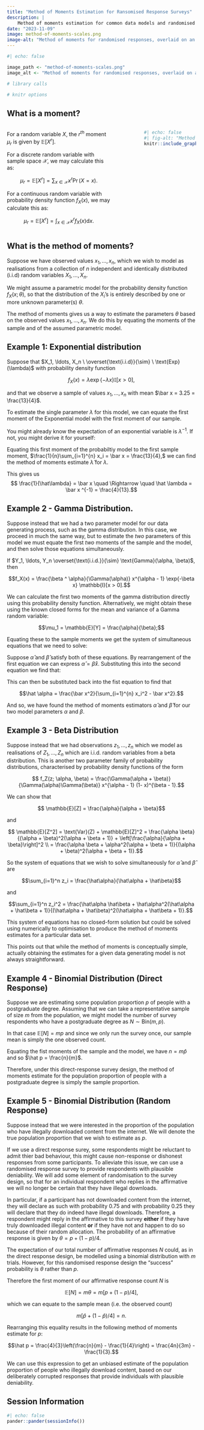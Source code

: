 ```yaml
---
title: "Method of Moments Estimation for Ransomised Response Surveys"
description: |
    Method of moments estimation for common data models and randomised response designs.
date: "2023-11-09"
image: method-of-moments-scales.png
image-alt: "Method of moments for randomised responses, overlaid on an image of a set of scales."
---
```


```r
#| echo: false

image_path <- "method-of-moments-scales.png"
image_alt <- "Method of moments for randomised responses, overlaid on an image of a set of scales."

# library calls

# knitr options
```


## What is a moment? 

:::: {.columns}
:::{.column width="60%"}
<!--
-->

For a random variable $X$, the $r^{th}$ moment $\mu_r$ is given by $\mathbb{E}[X^r]$. 

For a discrete random variable with sample space $\mathcal{X}$, we may calculate this as: 

$$ \mu_r = \mathbb{E}[X^r] = \sum_{x \in \mathcal{X}} x^r \Pr(X = x).$$

For a continuous random variable with probability density function $f_X(x)$, we may calculate this as: 

$$\mu_r = \mathbb{E}[X^r] = \int_{x \in \mathcal{X}} x^r f_X(x) \mathrm{d}x.$$

:::
::: {.column width="10%"}
:::
::: {.column width="30%"}

::: {.content-visible when-format="html"}
```r
#| echo: false
#| fig-alt: "Method of moments for randomised responses, overlaid on an image of a set of scales."
knitr::include_graphics("method-of-moments-scales.png")
```
:::

:::
::::

## What is the method of moments? 

Suppose we have observed values $x_1, \ldots, x_n$, which we wish to model as realisations from a collection of $n$ independent and identically distributed (i.i.d) random variables $X_1, \ldots, X_n$. 

We might assume a parametric model for the probability density function $f_X(x;\theta)$, so that the distribution of the $X_i$'s is entirely described by one or more unknown parameter(s) $\theta$.

The method of moments gives us a way to estimate the parameters $\theta$ based on the observed values $x_1, \ldots, x_n$. We do this by equating the moments of the sample and of the assumed parametric model.     

## Example 1: Exponential distribution 

Suppose that $X_1, \ldots, X_n \ \overset{\text{i.i.d}}{\sim} \  \text{Exp}(\lambda)$ with probability density function 

$$f_X(x) = \lambda \exp\{-\lambda x\} \mathbb{I}[x>0],$$ 

and that we observe a sample of values $x_1, \ldots ,x_n$ with mean $\bar x = 3.25  = \frac{13}{4}$. 

To estimate the single parameter $\lambda$ for this model, we can equate the first moment of the Exponential model with the first moment of our sample. 

You might already know the expectation of an exponential variable is $\lambda^{-1}$. If not, you might derive it for yourself:

\begin{align*}
	\mu_1 = \mathbb{E}[X] &= \int_{-\infty}^{\infty} x f_X(x) \mathrm{d}x \\
	&= \int_{-\infty}^{\infty} x \lambda \exp\{-\lambda x\} \mathbb{I}[x>0] \mathrm{d}x \\
	&= \int_{0}^{\infty} x \lambda \exp\{-\lambda x\} \mathrm{d}x \\
	&= \left[-x \exp\{-\lambda x\}\right]_{0}^{\infty} - \int_0^{\infty} - \exp\{-\lambda x\} \mathrm{d}x \\ 
	&= (0 - 0) + \frac{1}{\lambda} \int_0^{\infty} \lambda \exp\{-\lambda x\} \mathrm{d}x \\
	&= \frac{1}{\lambda}. 
\end{align*}

Equating this first moment of the probabiltiy model to the first sample moment, $\frac{1}{n}\sum_{i=1}^{n} x_i = \bar x = \frac{13}{4},$ we can find the method of moments estimate $\hat \lambda$ for $\lambda$. 

This gives us
$$ \frac{1}{\hat\lambda} = \bar x \quad \Rightarrow \quad \hat \lambda = \bar x ^{-1} = \frac{4}{13}.$$ 


## Example 2 - Gamma Distribution. 

Suppose instead that we had a two parameter model for our data generating process, such as the gamma distribution. In this case, we proceed in much the same way, but to estimate the _two_ parameters of this model we must equate the first _two_ moments of the sample and the model, and then solve those equations simultaneously. 

If $Y_1, \ldots, Y_n \overset{\text{i.i.d.}}{\sim} \text{Gamma}(\alpha, \beta)$, then 

$$f_X(x) = \frac{\beta ^ \alpha}{\Gamma(\alpha)} x^{\alpha - 1} \exp{-\beta x} \mathbb{I}[x > 0].$$

We can calculate the first two moments of the gamma distribution directly using this probability density function. Alternatively, we might obtain these using the known closed forms for the mean and variance of a Gamma random variable: 

$$\mu_1 = \mathbb{E}[Y] = \frac{\alpha}{\beta};$$ 

\begin{align*}
\mu_2 = \mathbb{E}[Y^2] &= \text{Var}(Y) + \mathbb{E}[Y]^2 \\
&= \frac{\alpha}{\beta^2} + \left(\frac{\alpha}{\beta}\right)^2 \\
&= \frac{\alpha + \alpha^2}{\beta^2}.
\end{align*}

Equating these to the sample moments we get the system of simultaneous equations that we need to solve: 

\begin{equation}
\bar x = \frac{\alpha}{\beta} \quad \quad \frac{1}{n}\sum_{i=1}^{n} x_i^2 = \frac{\alpha + \alpha^2}{\beta^2}.
\end{equation}

Suppose $\hat \alpha$ and $\hat \beta$ satisfy both of these equations. By rearrangement of the first equation we can express $\hat \alpha = \hat \beta \bar x$. Substituting this into the second equation we find that: 

\begin{align*}
\frac{1}{n} \sum_{i=1}^{n} x_i ^2 = \frac{\hat \beta \bar x + (\hat \beta \bar x)^2}{\hat \beta^2} 
\quad
\Rightarrow 
\quad
\hat\beta = \frac{\bar x}{\sum_{i=1}^{n} x_i^2 - \bar x^2}.
\end{align*}

This can then be substituted back into the fist equation to find that 

$$\hat \alpha = \frac{\bar x^2}{\sum_{i=1}^{n} x_i^2 - \bar x^2}.$$

And so, we have found the method of moments estimators $\hat \alpha$ and $\hat \beta$ for our two model parameters $\alpha$ and $\beta$. 


## Example 3 - Beta Distribution 

Suppose instead that we had observations $z_1, \ldots, z_n$ which we model as realisations of $Z_1, \ldots, Z_n$ which are i.i.d. random variables from a beta distribution. This is another two parameter family of probability distributions, characterised by probability density functions of the form 

$$ f_Z(z; \alpha, \beta) = \frac{\Gamma(\alpha + \beta)}{\Gamma(\alpha)\Gamma(\beta)} x^{\alpha - 1} (1- x)^{\beta - 1}.$$

We can show that 

$$ \mathbb{E}[Z] = \frac{\alpha}{\alpha + \beta}$$

and 

$$ \mathbb{E}[Z^2] = \text{Var}(Z) + \mathbb{E}[Z]^2  
		= \frac{\alpha \beta}{(\alpha + \beta)^2(\alpha + \beta + 1)}
 			+ \left[\frac{\alpha}{\alpha + \beta}\right]^2 \\
 		= \frac{\alpha \beta + \alpha^2(\alpha + \beta + 1)}{(\alpha + \beta)^2(\alpha + \beta + 1)}.$$

So the system of equations that we wish to solve simultaneously for $\hat \alpha$ and $\hat\beta$ are 

$$\sum_{i=1}^n z_i = \frac{\hat\alpha}{\hat\alpha + \hat\beta}$$

and 

$$\sum_{i=1}^n z_i^2 = \frac{\hat\alpha \hat\beta + \hat\alpha^2(\hat\alpha + \hat\beta + 1)}{(\hat\alpha + \hat\beta)^2(\hat\alpha + \hat\beta + 1)}.$$  

This system of equations has no closed-form solution but could be solved using numerically to optimisation to produce the method of moments estimates for a particular data set. 

This points out that while the method of moments is conceptually simple, actually obtaining the estimates for a given data generating model is not always straightforward. 

## Example 4 - Binomial Distribution (Direct Response) 

Suppose we are estimating some population proportion $p$ of people with a postgraduate degree. Assuming that we can take a representative sample of size $m$ from the population, we might model the number of survey respondents who have a postgraduate degree as $N \sim \text{Bin}(m, p)$. 

In that case $\mathbb{E}[N] = mp$ and since we only run the survey once, our sample mean is simply the one observed count. 
 
Equating the fist moments of the sample and the model, we have $n = m \hat p$ and so $\hat p = \frac{n}{m}$. 

Therefore, under this direct-response survey design, the method of moments estimate for the population proportion of people with a postgraduate degree is simply the sample proportion.


## Example 5 - Binomial Distribution (Random Response)

Suppose instead that we were interested in the proportion of the population who have illegally downloaded content from the internet. We will denote the true population proportion that we wish to estimate as $p$. 

If we use a direct response surey, some respondents might be reluctant to admit thier bad behaviour, this might cause non-response or dishonest responses from some participants. To alleviate this issue, we can use a randomised response survey to provide respondents with plausible deniability. We will add some element of randomisation to the survey design, so that for an individual respondent who replies in the affirmative we will no longer be certain that they have illegal downloads.

In particular, if a participant has not downloaded content from the internet, they will declare as such with probability 0.75 and with probability 0.25 they will declare that they do indeed have illegal downloads. Therefore, a respondent might reply in the affirmative to this survey **either** if they have truly downloaded illegal content **or** if they have not and happen to do so because of their random allocation. The probability of an affirmative response is given by $\theta = p + (1-p)/4$. 

The expectation of our total number of affirmative responses $N$ could, as in the direct response design, be modelled using a binomial distribution with $m$ trials. However, for this randomised response design the "success" probability is $\theta$ rather than $p$. 


Therefore the first moment of our affirmative response count $N$ is 

$$\mathbb{E}[N] =  m \theta = m \left[ p + (1 - p)/4 \right],$$  

which we can equate to the sample mean (i.e. the observed count) 

$$m \left[ \hat p + (1 - \hat p)/4 \right] = n.$$

Rearranging this equality results in the following method of moments estimate for $p$:

$$\hat p = \frac{4}{3}\left(\frac{n}{m} - \frac{1}{4}\right) = \frac{4n}{3m} - \frac{1}{3}.$$

We can use this expression to get an unbiased estimate of the population proportion of people who illegally download content, based on our deliberately corrupted responses that provide individuals with plausible deniability. 


## Session Information 

```r
#| echo: false
pander::pander(sessionInfo())
```
